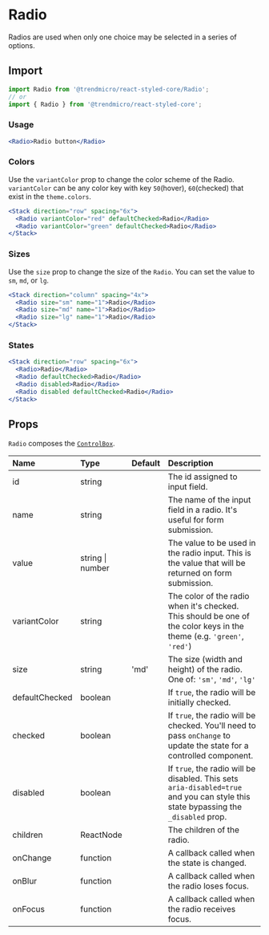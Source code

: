# Radio

Radios are used when only one choice may be selected in a series of options.

## Import

```js
import Radio from '@trendmicro/react-styled-core/Radio';
// or
import { Radio } from '@trendmicro/react-styled-core';
```

### Usage

```jsx
<Radio>Radio button</Radio>
```

### Colors

Use the `variantColor` prop to change the color scheme of the Radio. `variantColor` can be any color key with key `50`(hover), `60`(checked) that exist in the `theme.colors`.

```jsx
<Stack direction="row" spacing="6x">
  <Radio variantColor="red" defaultChecked>Radio</Radio>
  <Radio variantColor="green" defaultChecked>Radio</Radio>
</Stack>
```

### Sizes

Use the `size` prop to change the size of the `Radio`. You can set the value to `sm`, `md`, or `lg`.

```jsx
<Stack direction="column" spacing="4x">
  <Radio size="sm" name="1">Radio</Radio>
  <Radio size="md" name="1">Radio</Radio>
  <Radio size="lg" name="1">Radio</Radio>
</Stack>
```

### States

```jsx
<Stack direction="row" spacing="6x">
  <Radio>Radio</Radio>
  <Radio defaultChecked>Radio</Radio>
  <Radio disabled>Radio</Radio>
  <Radio disabled defaultChecked>Radio</Radio>
</Stack>
```

## Props

`Radio` composes the [`ControlBox`](./controlbox).

| Name | Type | Default | Description |
| :--- | :--- | :------ | :---------- |
| id | string | | The id assigned to input field. |
| name | string | | The name of the input field in a radio. It's useful for form submission. |
| value | string \| number | | The value to be used in the radio input. This is the value that will be returned on form submission. |
| variantColor | string | | The color of the radio when it's checked. This should be one of the color keys in the theme (e.g. `'green'`, `'red'`) |
| size | string | 'md' | The size (width and height) of the radio. One of: `'sm'`, `'md'`, `'lg'` |
| defaultChecked | boolean | | If `true`, the radio will be initially checked. |
| checked | boolean | | If `true`, the radio will be checked. You'll need to pass `onChange` to update the state for a controlled component. |
| disabled | boolean | | If `true`, the radio will be disabled. This sets `aria-disabled=true` and you can style this state bypassing the `_disabled` prop. |
| children | ReactNode | | The children of the radio. |
| onChange | function | | A callback called when the state is changed. |
| onBlur | function | | A callback called when the radio loses focus. |
| onFocus | function | | A callback called when the radio receives focus. |
